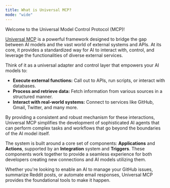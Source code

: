 ```yaml
---
title: What is Universal MCP?
mode: "wide"
---
```


Welcome to the Universal Model Control Protocol (MCP)!

[Universal MCP](https://github.com/universal-mcp/universal-mcp) is a powerful framework designed to bridge the gap between AI models and the vast world of external systems and APIs. At its core, it provides a standardized way for AI to interact with, control, and leverage the functionalities of diverse external services.

Think of it as a universal adapter and control layer that empowers your AI models to:

*   **Execute external functions:** Call out to APIs, run scripts, or interact with databases.
*   **Process and retrieve data:** Fetch information from various sources in a structured manner.
*   **Interact with real-world systems:** Connect to services like GitHub, Gmail, Twitter, and many more.

By providing a consistent and robust mechanism for these interactions, Universal MCP simplifies the development of sophisticated AI agents that can perform complex tasks and workflows that go beyond the boundaries of the AI model itself.

The system is built around a core set of components: **Applications** and **Actions**, supported by an **Integration** system and **Triggers**. These components work together to provide a seamless experience for both developers creating new connections and AI models utilizing them.

Whether you're looking to enable an AI to manage your GitHub issues, summarize Reddit posts, or automate email responses, Universal MCP provides the foundational tools to make it happen.